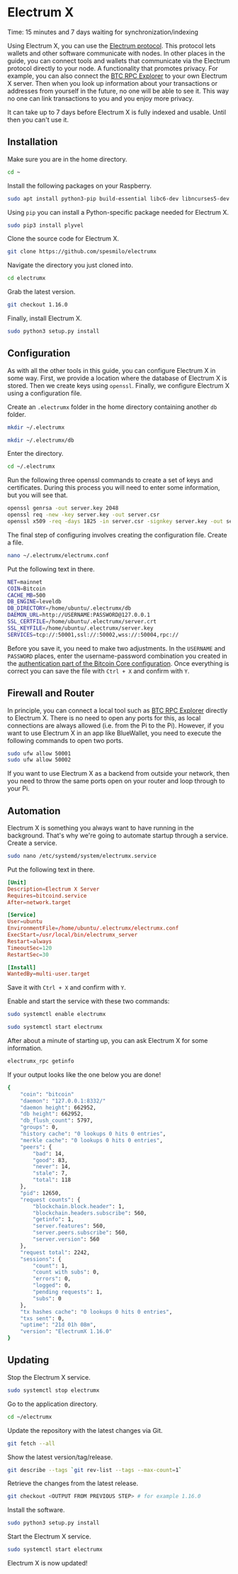 
# Electrum X

<Callout emoji="&#x2139;">
	Time: 15 minutes and 7 days waiting for synchronization/indexing
</Callout>

Using Electrum X, you can use the [Electrum protocol](https://electrumx-spesmilo.readthedocs.io/en/latest/protocol-basics.html). This protocol lets wallets and other software communicate with nodes. In other places in the guide, you can connect tools and wallets that communicate via the Electrum protocol directly to your node. A functionality that promotes privacy. For example, you can also connect the [BTC RPC Explorer](/bitcoin-core-extensions/btc-rpc-explorer) to your own Electrum X server. Then when you look up information about your transactions or addresses from yourself in the future, no one will be able to see it. This way no one can link transactions to you and you enjoy more privacy.

It can take up to 7 days before Electrum X is fully indexed and usable. Until then you can't use it.

## Installation

Make sure you are in the home directory.

```bash
cd ~
```

Install the following packages on your Raspberry.

```bash
sudo apt install python3-pip build-essential libc6-dev libncurses5-dev libncursesw5-dev libreadline-dev libleveldb-dev
```

Using `pip` you can install a Python-specific package needed for Electrum X.

```bash
sudo pip3 install plyvel
```

Clone the source code for Electrum X.

```bash
git clone https://github.com/spesmilo/electrumx
```

Navigate the directory you just cloned into.

```bash
cd electrumx
```

Grab the latest version.

```bash
git checkout 1.16.0
```

Finally, install Electrum X.

```bash
sudo python3 setup.py install
```

## Configuration

As with all the other tools in this guide, you can configure Electrum X in some way. First, we provide a location where the database of Electrum X is stored. Then we create keys using `openssl`. Finally, we configure Electrum X using a configuration file.

Create an `.electrumx` folder in the home directory containing another `db` folder.

```bash
mkdir ~/.electrumx

mkdir ~/.electrumx/db
```

Enter the directory.

```bash
cd ~/.electrumx
```

Run the following three openssl commands to create a set of keys and certificates. During this process you will need to enter some information, but you will see that.

```bash
openssl genrsa -out server.key 2048
openssl req -new -key server.key -out server.csr
openssl x509 -req -days 1825 -in server.csr -signkey server.key -out server.crt
```

The final step of configuring involves creating the configuration file. Create a file.

```bash
nano ~/.electrumx/electrumx.conf
```

Put the following text in there.

```bash
NET=mainnet
COIN=Bitcoin
CACHE_MB=500
DB_ENGINE=leveldb
DB_DIRECTORY=/home/ubuntu/.electrumx/db
DAEMON_URL=http://USERNAME:PASSWORD@127.0.0.1
SSL_CERTFILE=/home/ubuntu/.electrumx/server.crt
SSL_KEYFILE=/home/ubuntu/.electrumx/server.key
SERVICES=tcp://:50001,ssl://:50002,wss://:50004,rpc://
```

Before you save it, you need to make two adjustments. In the `USERNAME` and `PASSWORD` places, enter the username-password combination you created in the [authentication part of the Bitcoin Core configuration](/bitcoin-core/configure-and-start). Once everything is correct you can save the file with `Ctrl + X` and confirm with `Y`.

## Firewall and Router

In principle, you can connect a local tool such as [BTC RPC Explorer](/bitcoin-core-extensions/btc-rpc-explorer) directly to Electrum X. There is no need to open any ports for this, as local connections are always allowed (i.e. from the Pi to the Pi). However, if you want to use Electrum X in an app like BlueWallet, you need to execute the following commands to open two ports.

```bash
sudo ufw allow 50001
sudo ufw allow 50002
```

If you want to use Electrum X as a backend from outside your network, then you need to throw the same ports open on your router and loop through to your Pi.

## Automation

Electrum X is something you always want to have running in the background. That's why we're going to automate startup through a service. Create a service.

```bash
sudo nano /etc/systemd/system/electrumx.service
```

Put the following text in there.

```toml
[Unit]
Description=Electrum X Server
Requires=bitcoind.service
After=network.target

[Service]
User=ubuntu
EnvironmentFile=/home/ubuntu/.electrumx/electrumx.conf
ExecStart=/usr/local/bin/electrumx_server
Restart=always
TimeoutSec=120
RestartSec=30

[Install]
WantedBy=multi-user.target
```

Save it with `Ctrl + X` and confirm with `Y`.

Enable and start the service with these two commands:

```bash
sudo systemctl enable electrumx

sudo systemctl start electrumx
```

After about a minute of starting up, you can ask Electrum X for some information.

```bash
electrumx_rpc getinfo
```

If your output looks like the one below you are done!

```bash
{
    "coin": "bitcoin"
    "daemon": "127.0.0.1:8332/"
    "daemon height": 662952,
    "db height": 662952,
    "db_flush_count": 5797,
    "groups": 0,
    "history cache": "0 lookups 0 hits 0 entries",
    "merkle cache": "0 lookups 0 hits 0 entries",
    "peers": {
        "bad": 14,
        "good": 83,
        "never": 14,
        "stale": 7,
        "total": 118
    },
    "pid": 12650,
    "request counts": {
        "blockchain.block.header": 1,
        "blockchain.headers.subscribe": 560,
        "getinfo": 1,
        "server.features": 560,
        "server.peers.subscribe": 560,
        "server.version": 560
    },
    "request total": 2242,
    "sessions": {
        "count": 1,
        "count with subs": 0,
        "errors": 0,
        "logged": 0,
        "pending requests": 1,
        "subs": 0
    },
    "tx hashes cache": "0 lookups 0 hits 0 entries",
    "txs sent": 0,
    "uptime": "21d 01h 08m",
    "version": "ElectrumX 1.16.0"
}
```

## Updating

Stop the Electrum X service.

```bash
sudo systemctl stop electrumx
```

Go to the application directory.

```bash
cd ~/electrumx
```

Update the repository with the latest changes via Git.

```bash
git fetch --all
```

Show the latest version/tag/release.

```bash
git describe --tags `git rev-list --tags --max-count=1`
```

Retrieve the changes from the latest release.

```bash
git checkout <OUTPUT FROM PREVIOUS STEP> # for example 1.16.0
```

Install the software.

```bash
sudo python3 setup.py install
```

Start the Electrum X service.

```bash
sudo systemctl start electrumx
```

Electrum X is now updated!

